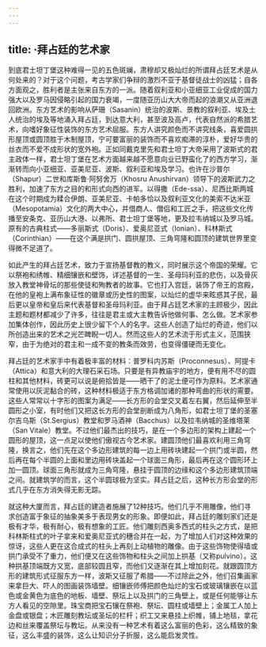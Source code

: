 ```yaml
---
---
---
```

title: ·拜占廷的艺术家
---




到底君士坦丁堡这种难得一见的五色斑斓，肃穆却又极灿烂的所谓拜占廷艺术是从何处来的？对于这个问题，考古学家们争辩的激烈不亚于基督徒战士的凶猛；自各方面观之，胜利者是主张来自东方的一派。随着叙利亚和小亚细亚工业促成的国力强大以及罗马因侵略引起的国力衰竭，一度随亚历山大大帝而起的浪潮又从亚洲退回欧洲。东方艺术的影响从萨珊（Sasanin）统治的波斯、景教的叙利亚、埃及土人统治的埃及等地涌入拜占廷，到达意大利，甚至波及高卢，代表自然派的希腊艺术，向嗜好象征性装饰的东方艺术屈服。东方人讲究颜色而不讲究线条，喜爱圆拱形屋顶或圆顶胜于木制屋顶，宁可要富丽的装饰而不喜欢痴滞的淳朴，爱好华贵的丝衣而不爱不成形状的宽外袍。正如同戴克里先和君士坦丁大帝采用了波斯式的君主政体一样，君士坦丁堡在艺术方面越来越不愿意向业已野蛮化了的西方学习，渐渐转而向小亚细亚、亚美尼亚、波斯、叙利亚和埃及学习。也许在沙普尔（Shapur）二世和库斯鲁·阿努舍万（Khosru Anushirvan）领导下的波斯武力之胜利，加速了东方之目的和形式向西的进军。以得撒（Ede-ssa）、尼西比斯两城在这个时期成为糅合伊朗、亚美尼亚、卡帕多恰以及叙利亚文化的美索不达米亚（Mesopotamia）文化的两大中心，并借商人、僧侣和工匠之手，把这些文化传播至安条克、亚历山大港、以弗所、君士坦丁堡等地，更及拉韦纳城以及罗马城。原有的古典柱式——多丽斯式（Doris）、爱奥尼亚式（Ionian）、科林斯式（Corinthian）——在这个满是拱门、圆拱屋顶、三角穹隆和圆顶的建筑世界里变得微不足道了。

如此产生的拜占廷艺术，致力于宣扬基督教的教义，同时展示这个帝国的荣耀。它以祭袍和绣帷、精细镶嵌和壁饰，详述基督的一生、圣母玛利亚的悲伤，以及骨灰放入教堂神骨坛的那些使徒和殉教者的故事。它也打入宫廷，装饰了帝王的宫殿，在他的皇袍上满布象征性的徽章或历史性的图案，以灿烂的虚华来眩惑其子民，最后更以皇帝和皇后来代表基督和圣母玛利亚。由于拜占廷艺术家的主顾极少，因此主题和题材都减少了许多，往往是君主或大主教告诉他做何事、怎么做。艺术家参加集体创作，因此历史上很少留下个人的名字。这些人创造了灿烂的奇迹，他们以所创造出来的艺术之光芒睥睨一切人。然而这些人的艺术流于形式主义，范围狭窄，由于为绝对的君主和一成不变的教条而效劳，也变得僵硬而无变化。

拜占廷的艺术家手中有着极丰富的材料：普罗科内苏斯（Proconnesus）、阿提卡（Attica）和意大利的大理石采石场。只要是有异教庙宇的地方，便有用不尽的圆柱和其他材料，砖更可以说是俯拾皆是——晒干了的泥土便可作为原料。艺术家通常使用以灰泥黏合的砖，这种材料极适于东方格调加诸的那种弯曲的形状的需要。这些人常常以十字形的图案为满足——长方形的会堂交叉着左右翼，然后延伸至半圆形之小室，有时他们又把这长方形的会堂剖断成为八角形，如君士坦丁堡的圣塞尔吉乌斯（St.Sergius）教堂和罗马酒神（Bacchus）以及拉韦纳城的圣维塔莱（San Vitale）教堂。不过他们最杰出的技巧，是在一个多边形的架构上建起一个圆形的屋顶，这一点足以使他们傲视古今艺术家。建圆顶他们最喜欢利用三角穹隆，换言之，他们先在这个多边形建筑的每一边上用砖块建起一个拱门或半圆，然后再在每个半圆的上面和里边用砖块盖起一个球面三角形，最后再在这个圆形环上加一圆顶。球面三角形就成为三角穹隆，悬挂于圆顶的边缘和这个多边形建筑顶端之间。就建筑学的而言，这个半圆球极为坚实。拜占廷之后，这种长方形会堂的形式几乎在东方消失得无影无踪。

就这种大厦而言，拜占廷的建造者施展了12种技巧。他们几乎不用雕像，他们寻求创造富于象征的抽象美多于表现男女的形象。即便如此，拜占廷的雕刻家们还是极有才华，极有耐心，极有想象的工匠。他们雕刻西奥多西式的柱头之方式，是把科林斯柱式的叶子拿来和爱奥尼亚式的穗合并在一起，为了增加人们对这种效果的惊讶，这些人更在这合成式的柱头上再刻上动植物的雕像。由于这些饰物使得墙或拱门承受不了重力，他们便又在这些饰物和柱头之间加上拱基（又称pulvino）。这种拱基顶端既方又宽，底部较圆且窄，而他们又逐渐在其上增加刻花。就跟圆顶方形的建筑形式征服东方一样，波斯又征服了希腊——不过除此之外，他们召集画家来拿巨大、吓人的图画装饰墙壁。细镶嵌师傅把颜色灿烂的宝石或玻璃镶嵌在以蓝色或金黄色为底色的地板、墙壁、祭坛上以及拱门的三角壁上，或是任何能够让东方人看见的空隙里。珠宝商把宝石镶在祭袍、祭坛、圆柱或墙壁上；金属工人加上金盘或银盘；木匠雕刻教坛或圣坛的栏杆；织工又来悬挂上织帷，铺上地毯，拿花边和丝来覆盖祭坛与教坛。从来没有一种艺术有着这么富丽的色彩，这么精致的象征，这么丰盛的装饰，这么让知识分子折服，这么能启发灵性。